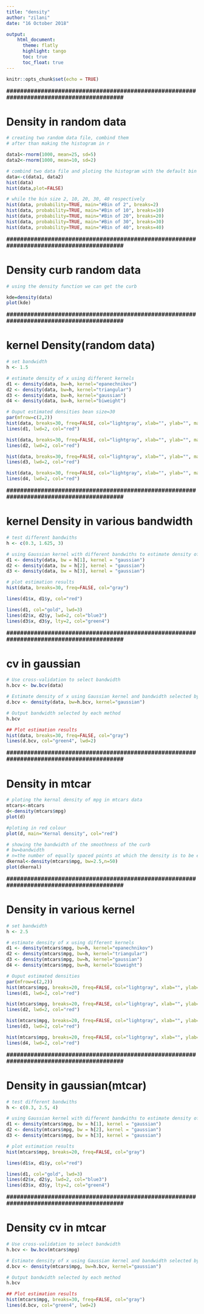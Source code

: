 ```yaml
---
title: "density"
author: "zilani"
date: "16 October 2018"

output: 
    html_document:
      theme: flatly 
      highlight: tango
      toc: true
      toc_float: true
---
```


<style>
h3 {
  color: white;
  background-color: #44546a;
  text-indent: auto; 
</style>


```r
knitr::opts_chunk$set(echo = TRUE)
```




**#########################################################################################**

# Density in random data 


```r

# creating two random data file, combind them 
# after than making the histogram in r

data1<-rnorm(1000, mean=25, sd=5)
data2<-rnorm(1000, mean=10, sd=2)

# combind two data file and ploting the histogram with the default bin size
data<-c(data1, data2)
hist(data)
hist(data,plot=FALSE)

# while the bin size 2, 10, 20, 30, 40 respectively
hist(data, probability=TRUE, main="#Bin of 2", breaks=2)
hist(data, probability=TRUE, main="#Bin of 10", breaks=10)
hist(data, probability=TRUE, main="#Bin of 20", breaks=20)
hist(data, probability=TRUE, main="#Bin of 30", breaks=30)
hist(data, probability=TRUE, main="#Bin of 40", breaks=40)

```

**#########################################################################################**

# Density curb random data 


```r
# using the density function we can get the curb

kde=density(data)
plot(kde)
```


**#########################################################################################**

# kernel Density(random data) 


```r
# set bandwidth 
h <- 1.5

# estimate density of x using different kernels
d1 <- density(data, bw=h, kernel="epanechnikov")
d2 <- density(data, bw=h, kernel="triangular")
d3 <- density(data, bw=h, kernel="gaussian")
d4 <- density(data, bw=h, kernel="biweight")

# Ouput estimated densities bean size=30
par(mfrow=c(2,2))
hist(data, breaks=30, freq=FALSE, col="lightgray", xlab="", ylab="", main="Epanechnikov")
lines(d1, lwd=2, col="red")

hist(data, breaks=30, freq=FALSE, col="lightgray", xlab="", ylab="", main="Triangular")
lines(d2, lwd=2, col="red")

hist(data, breaks=30, freq=FALSE, col="lightgray", xlab="", ylab="", main="Normal")
lines(d3, lwd=2, col="red")

hist(data, breaks=30, freq=FALSE, col="lightgray", xlab="", ylab="", main="Biweight")
lines(d4, lwd=2, col="red")
```



**#########################################################################################**

# kernel Density in various bandwidth 

```r


# test different bandwiths
h <- c(0.3, 1.625, 3)

# using Gaussian kernel with different bandwiths to estimate density of y 
d1 <- density(data, bw = h[1], kernel = "gaussian")
d2 <- density(data, bw = h[2], kernel = "gaussian")
d3 <- density(data, bw = h[3], kernel = "gaussian")

# plot estimation results
hist(data, breaks=30, freq=FALSE, col="gray")

lines(d1$x, d1$y, col="red")

lines(d1, col="gold", lwd=3)
lines(d2$x, d2$y, lwd=2, col="blue3")
lines(d3$x, d3$y, lty=2, col="green4")
```



**#########################################################################################**

# cv in gaussian 


```r


# Use cross-validation to select bandwidth
h.bcv <- bw.bcv(data)

# Estimate density of x using Gaussian kernel and bandwidth selected by cross-validation method.
d.bcv <- density(data, bw=h.bcv, kernel="gaussian")

# Output bandwidth selected by each method 
h.bcv

## Plot estimation results
hist(data, breaks=30, freq=FALSE, col="gray")
lines(d.bcv, col="green4", lwd=2)
```


**#########################################################################################**

# Density in mtcar


```r
# ploting the kernal density of mpg in mtcars data
mtcars<-mtcars
d<-density(mtcars$mpg)
plot(d)

#ploting in red colour
plot(d, main="Kernal density", col="red")

# showing the bandwidth of the smoothness of the curb
# bw=bandwidth
# n=the number of equally spaced points at which the density is to be estimated.
dkernal<-density(mtcars$mpg, bw=2.5,n=50)
plot(dkernal)
```

**#########################################################################################**

# Density in various kernel 


```r
# set bandwidth 
h <- 2.5

# estimate density of x using different kernels
d1 <- density(mtcars$mpg, bw=h, kernel="epanechnikov")
d2 <- density(mtcars$mpg, bw=h, kernel="triangular")
d3 <- density(mtcars$mpg, bw=h, kernel="gaussian")
d4 <- density(mtcars$mpg, bw=h, kernel="biweight")

# Ouput estimated densities
par(mfrow=c(2,2))
hist(mtcars$mpg, breaks=20, freq=FALSE, col="lightgray", xlab="", ylab="", main="Epanechnikov")
lines(d1, lwd=2, col="red")

hist(mtcars$mpg, breaks=20, freq=FALSE, col="lightgray", xlab="", ylab="", main="Triangular")
lines(d2, lwd=2, col="red")

hist(mtcars$mpg, breaks=20, freq=FALSE, col="lightgray", xlab="", ylab="", main="Normal")
lines(d3, lwd=2, col="red")

hist(mtcars$mpg, breaks=20, freq=FALSE, col="lightgray", xlab="", ylab="", main="Biweight")
lines(d4, lwd=2, col="red")
```


**#########################################################################################**

# Density in gaussian(mtcar) 


```r


# test different bandwiths
h <- c(0.3, 2.5, 4)

# using Gaussian kernel with different bandwiths to estimate density of y 
d1 <- density(mtcars$mpg, bw = h[1], kernel = "gaussian")
d2 <- density(mtcars$mpg, bw = h[2], kernel = "gaussian")
d3 <- density(mtcars$mpg, bw = h[3], kernel = "gaussian")

# plot estimation results
hist(mtcars$mpg, breaks=20, freq=FALSE, col="gray")

lines(d1$x, d1$y, col="red")

lines(d1, col="gold", lwd=3)
lines(d2$x, d2$y, lwd=2, col="blue3")
lines(d3$x, d3$y, lty=2, col="green4")
```


**#########################################################################################**

# Density cv in mtcar 

```r

# Use cross-validation to select bandwidth
h.bcv <- bw.bcv(mtcars$mpg)

# Estimate density of x using Gaussian kernel and bandwidth selected by cross-validation method.
d.bcv <- density(mtcars$mpg, bw=h.bcv, kernel="gaussian")

# Output bandwidth selected by each method 
h.bcv

## Plot estimation results
hist(mtcars$mpg, breaks=30, freq=FALSE, col="gray")
lines(d.bcv, col="green4", lwd=2)
```



